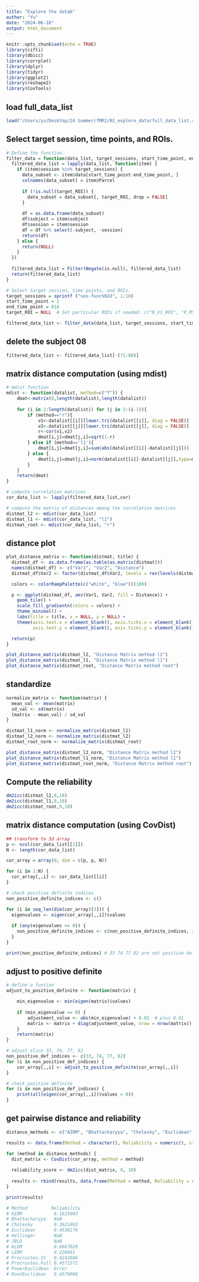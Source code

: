 ```yaml
---
title: "Explore the data6"
author: "Yu"
date: "2024-06-18"
output: html_document
---
```


```r
knitr::opts_chunk$set(echo = TRUE)
library(cifti)
library(dbicc)
library(corrplot)
library(dplyr)
library(tidyr)
library(ggplot2)
library(reshape2)
library(CovTools)
```


## load full_data_list
```r
load("/Users/yu/Desktop/24 Summer/fMRI/02_explore_data/full_data_list.rda")
```


## Select target session, time points, and ROIs. 
```r
# Define the function.
filter_data = function(data_list, target_sessions, start_time_point, end_time_point, target_ROI = NULL) {
  filtered_data_list = lapply(data_list, function(item) {
    if (item$session %in% target_sessions) {
      data_subset <- item$data[start_time_point:end_time_point, ]
      colnames(data_subset) = item$Parcel
      
      if (!is.null(target_ROI)) {
        data_subset = data_subset[, target_ROI, drop = FALSE]
      }
      
      df = as.data.frame(data_subset)
      df$subject = item$subject
      df$session = item$session
      df = df %>% select(-subject, -session)
      return(df)
    } else {
      return(NULL)
    }
  })
  
  filtered_data_list = Filter(Negate(is.null), filtered_data_list)
  return(filtered_data_list)
}

# Select target session, time points, and ROIs.
target_sessions = sprintf ("ses-func%02d", 1:10)
start_time_point = 1
end_time_point = 818
target_ROI = NULL  # Set particular ROIs if needed: c("R_V1_ROI", "R_MST_ROI", "R_V6_ROI")

filtered_data_list <- filter_data(data_list, target_sessions, start_time_point, end_time_point, target_ROI)

```

## delete the subject 08
```r
filtered_data_list <- filtered_data_list[-(71:80)]
```


##  matrix distance computation (using mdist)
```r
# mdist function
mdist <- function(datalist, method=c("f")) {
    dmat<-matrix(0,length(datalist),length(datalist))
    
    for (i in 2:length(datalist)) for (j in 1:(i-1)){
        if (method=="r"){
            v1<-datalist[[i]][lower.tri(datalist[[i]], diag = FALSE)]
            v2<-datalist[[j]][lower.tri(datalist[[j]], diag = FALSE)]
            r<-cor(v1,v2)
            dmat[i,j]=dmat[j,i]=sqrt(1-r)
        } else if (method=='l1'){
            dmat[i,j]=dmat[j,i]=sum(abs(datalist[[i]]-datalist[[j]]))
        } else {
            dmat[i,j]=dmat[j,i]=norm(datalist[[i]]-datalist[[j]],type=method)
        }
    }
    return(dmat)
}

# compute correlation matrices
cor_data_list <- lapply(filtered_data_list,cor)

# compute the matrix of distances among the correlation matrices
distmat_l2 <- mdist(cor_data_list)
distmat_l1 <- mdist(cor_data_list, "l1")
distmat_root <- mdist(cor_data_list, "r")
```

## distance plot
```r
plot_distance_matrix <- function(distmat, title) {
  distmat_df <- as.data.frame(as.table(as.matrix(distmat)))
  names(distmat_df) <- c("Var1", "Var2", "Distance")
  distmat_df$Var2 <- factor(distmat_df$Var2, levels = rev(levels(distmat_df$Var2)))

  colors <- colorRampPalette(c("white", "blue"))(100)

  p <- ggplot(distmat_df, aes(Var1, Var2, fill = Distance)) +
    geom_tile() +
    scale_fill_gradientn(colors = colors) +
    theme_minimal() +
    labs(title = title, x = NULL, y = NULL) +
    theme(axis.text.x = element_blank(), axis.ticks.x = element_blank(), 
          axis.text.y = element_blank(), axis.ticks.y = element_blank())

  return(p)
}

plot_distance_matrix(distmat_l2, "Distance Matrix method l2")
plot_distance_matrix(distmat_l1, "Distance Matrix method l1")
plot_distance_matrix(distmat_root, "Distance Matrix method root")
```

## standardize 
```r
normalize_matrix <- function(matrix) {
  mean_val <- mean(matrix)
  sd_val <- sd(matrix)
  (matrix - mean_val) / sd_val
}

distmat_l1_norm <- normalize_matrix(distmat_l1)
distmat_l2_norm <- normalize_matrix(distmat_l2)
distmat_root_norm <- normalize_matrix(distmat_root)

plot_distance_matrix(distmat_l2_norm, "Distance Matrix method l2")
plot_distance_matrix(distmat_l1_norm, "Distance Matrix method l1")
plot_distance_matrix(distmat_root_norm, "Distance Matrix method root")
```

## Compute the reliability  

```r
dm2icc(distmat_l2,9,10)
dm2icc(distmat_l1,9,10)
dm2icc(distmat_root,9,10)
```

## matrix distance computation (using CovDist)
```r
## transform to 3d array
p <- ncol(cor_data_list[[1]])
N <- length(cor_data_list)

cor_array = array(0, dim = c(p, p, N))

for (i in 1:N) {
  cor_array[,,i] <- cor_data_list[[i]]
}

# check positive definite indices
non_positive_definite_indices <- c() 

for (i in seq_len(dim(cor_array)[3])) {
  eigenvalues <- eigen(cor_array[,,i])$values
 
  if (any(eigenvalues <= 0)) {
    non_positive_definite_indices <- c(non_positive_definite_indices, i)
  }
}

print(non_positive_definite_indices) # 33 74 77 82 are not positive definite
```

## adjust to positive definite
```r
# define a funtion
adjust_to_positive_definite <- function(matrix) {

    min_eigenvalue <- min(eigen(matrix)$values)
    
    if (min_eigenvalue <= 0) {
        adjustment_value <- abs(min_eigenvalue) + 0.01  # plus 0.01
        matrix <- matrix + diag(adjustment_value, nrow = nrow(matrix))
    }
    return(matrix)
}

# adjust slice 33, 74, 77, 82
non_positive_def_indices <- c(33, 74, 77, 82)
for (i in non_positive_def_indices) {
    cor_array[,,i] <- adjust_to_positive_definite(cor_array[,,i])
}

# check positive definite
for (i in non_positive_def_indices) {
    print(all(eigen(cor_array[,,i])$values > 0))
}
```



## get pairwise distance and reliability
```r
distance_methods <- c("AIRM", "Bhattacharyya", "Cholesky", "Euclidean", "Hellinger", "JBLD", "KLDM", "LERM", "Procrustes.SS", "Procrustes.Full", "PowerEuclidean", "RootEuclidean")

results <- data.frame(Method = character(), Reliability = numeric(), stringsAsFactors = FALSE)

for (method in distance_methods) {
  dist_matrix <- CovDist(cor_array, method = method)
  
  reliability_score <- dm2icc(dist_matrix, 9, 10)
  
  results <- rbind(results, data.frame(Method = method, Reliability = reliability_score))
}

print(results)
```

```r
# Method         Reliability
# AIRM            0.1825003
# Bhattacharyya   NaN
# Cholesky        0.3621463
# Euclidean       0.4538179
# Hellinger       NaN
# JBLD            NaN
# KLDM            0.6667029
# LERM            0.220661
# Procrustes.SS   0.4242606
# Procrustes.Full 0.4571571
# PowerEuclidean  Error
# RootEuclidean   0.4579008
```

  







